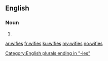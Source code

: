 ==English==

===Noun===
{{head|en|plural}}

# {{plural of|wifie|lang=en|nocat=1}}

[[Category:English plurals ending in "-ies"]]

[[ar:wifies]]
[[fr:wifies]]
[[ku:wifies]]
[[my:wifies]]
[[no:wifies]]